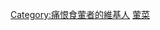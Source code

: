 {{Userbox-2
  |border-c = #000000
  |border-s = 1
  |id1-c     = #ffffff
  |id1-s     = 12
  |id2-c     = #ffffff
  |id2-s     = 10
  |info-c   = #ffffff
  |info-s   = 10
  |info-fc  = #FF0000
  |info2-fc  = #FF0000
  |info2-s   = 10
  |id1       = <s>葷腥</s>
  |id2       = <s>Carnivore</s> <span style="color:red;">is evil!</span>
  |info     = 這個用戶痛恨'''[[葷菜|葷食]]'''。
}}
<includeonly>[[Category:痛恨食葷者的維基人]]</includeonly>
<noinclude>[[Category:食品用户框模板|葷菜]]</noinclude>